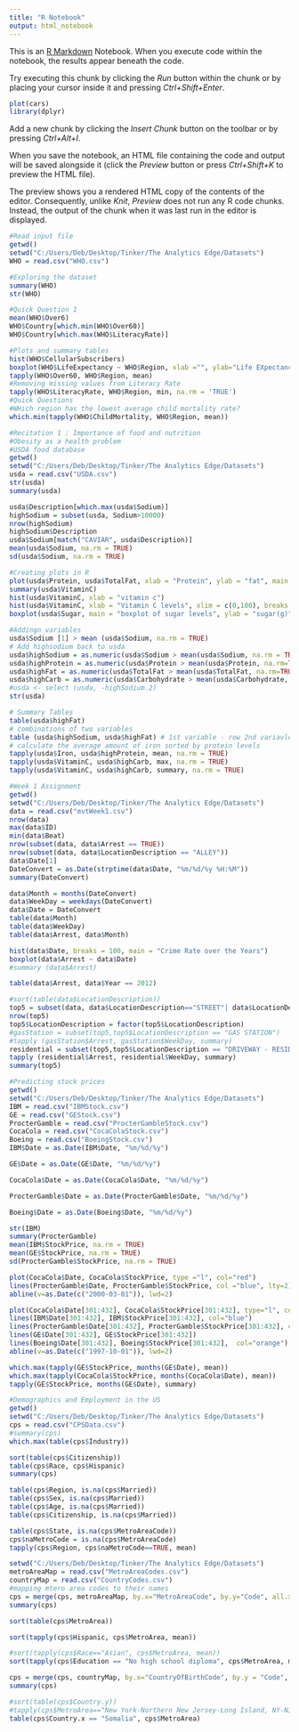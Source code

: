 ```yaml
---
title: "R Notebook"
output: html_notebook
---
```


This is an [R Markdown](http://rmarkdown.rstudio.com) Notebook. When you execute code within the notebook, the results appear beneath the code. 

Try executing this chunk by clicking the *Run* button within the chunk or by placing your cursor inside it and pressing *Ctrl+Shift+Enter*. 

```r
plot(cars)
library(dplyr)
```

Add a new chunk by clicking the *Insert Chunk* button on the toolbar or by pressing *Ctrl+Alt+I*.

When you save the notebook, an HTML file containing the code and output will be saved alongside it (click the *Preview* button or press *Ctrl+Shift+K* to preview the HTML file).

The preview shows you a rendered HTML copy of the contents of the editor. Consequently, unlike *Knit*, *Preview* does not run any R code chunks. Instead, the output of the chunk when it was last run in the editor is displayed.
```r
#Read input file
getwd()
setwd("C:/Users/Deb/Desktop/Tinker/The Analytics Edge/Datasets")
WHO = read.csv("WHO.csv")
```

```r
#Exploring the dataset
summary(WHO)
str(WHO)
```

```r
#Quick Question 1
mean(WHO$Over6)
WHO$Country[which.min(WHO$Over60)]
WHO$Country[which.max(WHO$LiteracyRate)]
```

```r
#Plots and summary tables
hist(WHO$CellularSubscribers)
boxplot(WHO$LifeExpectancy ~ WHO$Region, xlab ="", ylab="Life EXpectancy", main="Life Expectancy by Region")
tapply(WHO$Over60, WHO$Region, mean)
#Removing missing values from Literacy Rate
tapply(WHO$LiteracyRate, WHO$Region, min, na.rm = 'TRUE')
#Quick Questions
#WHich region has the lowest average child mortality rate?
which.min(tapply(WHO$ChildMortality, WHO$Region, mean))
```
```r
#Recitation 1 : Importance of food and nutrition
#Obesity as a health problem
#USDA food database
getwd()
setwd("C:/Users/Deb/Desktop/Tinker/The Analytics Edge/Datasets")
usda = read.csv("USDA.csv")
str(usda)
summary(usda)
```

```r
usda$Description[which.max(usda$Sodium)]
highSodium = subset(usda, Sodium>10000)
nrow(highSodium)
highSodium$Description
usda$Sodium[match("CAVIAR", usda$Description)]
mean(usda$Sodium, na.rm = TRUE)
sd(usda$Sodium, na.rm = TRUE)
```
```r
#Creating plots in R
plot(usda$Protein, usda$TotalFat, xlab = "Protein", ylab = "fat", main = " Protein vs Fat", col = "red")
summary(usda$VitaminC)
hist(usda$VitaminC, xlab = "vitamin c")
hist(usda$VitaminC, xlab = "Vitamin C levels", xlim = c(0,100), breaks = 2000)
boxplot(usda$Sugar, main = "boxplot of sugar levels", ylab = "sugar(g)")
```

```r
#Addingn variables
usda$Sodium [1] > mean (usda$Sodium, na.rm = TRUE)
# Add highsodium back to usda
usda$highSodium = as.numeric(usda$Sodium > mean(usda$Sodium, na.rm = TRUE))
usda$highProtein = as.numeric(usda$Protein > mean(usda$Protein, na.rm=TRUE))
usda$highFat = as.numeric(usda$TotalFat > mean(usda$TotalFat, na.rm=TRUE))
usda$highCarb = as.numeric(usda$Carbohydrate > mean(usda$Carbohydrate, na.rm=TRUE))
#usda <- select (usda, -highSodium.2)
str(usda)

```

```r
# Summary Tables
table(usda$highFat)
# combinations of two variables
table (usda$highSodium, usda$highFat) # 1st variable - row 2nd variavle - column
# calculate the average amount of iron sorted by protein levels
tapply(usda$Iron, usda$highProtein, mean, na.rm = TRUE)
tapply(usda$VitaminC, usda$highCarb, max, na.rm = TRUE)
tapply(usda$VitaminC, usda$highCarb, summary, na.rm = TRUE)
```

```r
#Week 1 Assignment
getwd()
setwd("C:/Users/Deb/Desktop/Tinker/The Analytics Edge/Datasets")
data = read.csv("mvtWeek1.csv")
nrow(data)
max(data$ID)
min(data$Beat)
nrow(subset(data, data$Arrest == TRUE))
nrow(subset(data, data$LocationDescription == "ALLEY"))
data$Date[1]
DateConvert = as.Date(strptime(data$Date, "%m/%d/%y %H:%M"))
summary(DateConvert)
```

```r
data$Month = months(DateConvert)
data$WeekDay = weekdays(DateConvert)
data$Date = DateConvert
table(data$Month)
table(data$WeekDay)
table(data$Arrest, data$Month)
```

```r
hist(data$Date, breaks = 100, main = "Crime Rate over the Years")
boxplot(data$Arrest ~ data$Date)
#summary (data$Arrest)
```

```r
table(data$Arrest, data$Year == 2012)
```

```r
#sort(table(data$LocationDescription))
top5 = subset(data, data$LocationDescription=="STREET"| data$LocationDescription== "PARKING LOT/GARAGE(NON.RESID.)" | data$LocationDescription=="ALLEY" | data$LocationDescription=="GAS STATION" | data$LocationDescription=="DRIVEWAY - RESIDENTIAL")
nrow(top5)
top5$LocationDescription = factor(top5$LocationDescription)
#gasStation = subset(top5,top5$LocationDescription == "GAS STATION")
#tapply (gasStation$Arrest, gasStation$WeekDay, summary)
residential = subset(top5,top5$LocationDescription == "DRIVEWAY - RESIDENTIAL")
tapply (residential$Arrest, residential$WeekDay, summary)
summary(top5)
```

```r
#Predicting stock prices
getwd()
setwd("C:/Users/Deb/Desktop/Tinker/The Analytics Edge/Datasets")
IBM = read.csv("IBMStock.csv")
GE = read.csv("GEStock.csv")
ProcterGamble = read.csv("ProcterGambleStock.csv")
CocaCola = read.csv("CocaColaStock.csv")
Boeing = read.csv("BoeingStock.csv")
IBM$Date = as.Date(IBM$Date, "%m/%d/%y")

GE$Date = as.Date(GE$Date, "%m/%d/%y")

CocaCola$Date = as.Date(CocaCola$Date, "%m/%d/%y")

ProcterGamble$Date = as.Date(ProcterGamble$Date, "%m/%d/%y")

Boeing$Date = as.Date(Boeing$Date, "%m/%d/%y")
```

```r
str(IBM)
summary(ProcterGamble)
mean(IBM$StockPrice, na.rm = TRUE)
mean(GE$StockPrice, na.rm = TRUE)
sd(ProcterGamble$StockPrice, na.rm = TRUE)
```

```r
plot(CocaCola$Date, CocaCola$StockPrice, type ="l", col="red")
lines(ProcterGamble$Date, ProcterGamble$StockPrice, col ="blue", lty=2)
abline(v=as.Date(c("2000-03-01")), lwd=2)


```

```r
plot(CocaCola$Date[301:432], CocaCola$StockPrice[301:432], type="l", col="red", ylim=c(0,210))
lines(IBM$Date[301:432], IBM$StockPrice[301:432], col="blue")
lines(ProcterGamble$Date[301:432], ProcterGamble$StockPrice[301:432], col = "green")
lines(GE$Date[301:432], GE$StockPrice[301:432])
lines(Boeing$Date[301:432], Boeing$StockPrice[301:432],  col="orange")
abline(v=as.Date(c("1997-10-01")), lwd=2)


```
```r
which.max(tapply(GE$StockPrice, months(GE$Date), mean))
which.max(tapply(CocaCola$StockPrice, months(CocaCola$Date), mean))
tapply(GE$StockPrice, months(GE$Date), summary)
```

```r
#Demographics and Employment in the US
getwd()
setwd("C:/Users/Deb/Desktop/Tinker/The Analytics Edge/Datasets")
cps = read.csv("CPSData.csv")
#summary(cps)
which.max(table(cps$Industry))
```

```r
sort(table(cps$Citizenship))
table(cps$Race, cps$Hispanic)
summary(cps)
```

```r
table(cps$Region, is.na(cps$Married))
table(cps$Sex, is.na(cps$Married))
table(cps$Age, is.na(cps$Married))
table(cps$Citizenship, is.na(cps$Married))

```

```r
table(cps$State, is.na(cps$MetroAreaCode))
cps$naMetroCode = is.na(cps$MetroAreaCode)
tapply(cps$Region, cps$naMetroCode==TRUE, mean)
```

```r
setwd("C:/Users/Deb/Desktop/Tinker/The Analytics Edge/Datasets")
metroAreaMap = read.csv("MetroAreaCodes.csv")
countryMap = read.csv("CountryCodes.csv")
#mapping mtero area codes to their names
cps = merge(cps, metroAreaMap, by.x="MetroAreaCode", by.y="Code", all.x=TRUE)
summary(cps)
```

```r
sort(table(cps$MetroArea))
```

```r
sort(tapply(cps$Hispanic, cps$MetroArea, mean))
```

```r
#sort(tapply(cps$Race=="Asian", cps$MetroArea, mean))
sort(tapply(cps$Education == "No high school diploma", cps$MetroArea, mean,na.rm=TRUE))
```

```r
cps = merge(cps, countryMap, by.x="CountryOfBirthCode", by.y = "Code", all.x= TRUE)
summary(cps)
```

```r
#sort(table(cps$Country.y))
#tapply(cps$MetroArea=="New York-Northern New Jersey-Long Island, NY-NJ-PA", cps$Country.x!="United States", mean, na.rm = TRUE)
table(cps$Country.x == "Somalia", cps$MetroArea)
```
